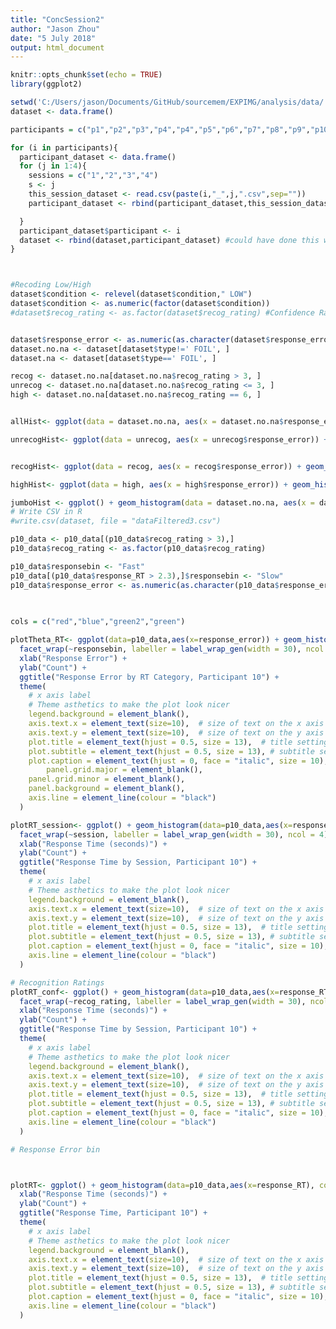 ```yaml
---
title: "ConcSession2"
author: "Jason Zhou"
date: "5 July 2018"
output: html_document
---
```


```r
knitr::opts_chunk$set(echo = TRUE)
library(ggplot2)

```



```r
setwd('C:/Users/jason/Documents/GitHub/sourcemem/EXPIMG/analysis/data/')
dataset <- data.frame()

participants = c("p1","p2","p3","p4","p4","p5","p6","p7","p8","p9","p10","p11","p12","p13","p15","p16","p17","p18","p19","p20") 

for (i in participants){
  participant_dataset <- data.frame()
  for (j in 1:4){
    sessions = c("1","2","3","4")
    s <- j
    this_session_dataset <- read.csv(paste(i,"_",j,".csv",sep=""))
    participant_dataset <- rbind(participant_dataset,this_session_dataset)

  }
  participant_dataset$participant <- i
  dataset <- rbind(dataset,participant_dataset) #could have done this with lists, but because its all the same, we are doing it with one big dataset, added a new variable that identifies.
}



#Recoding Low/High
dataset$condition <- relevel(dataset$condition," LOW")
dataset$condition <- as.numeric(factor(dataset$condition))
#dataset$recog_rating <- as.factor(dataset$recog_rating) #Confidence Ratings are Discrete


dataset$response_error <- as.numeric(as.character(dataset$response_error))
dataset.no.na <- dataset[dataset$type!=' FOIL', ]
dataset.na <- dataset[dataset$type==' FOIL', ]

recog <- dataset.no.na[dataset.no.na$recog_rating > 3, ]
unrecog <- dataset.no.na[dataset.no.na$recog_rating <= 3, ]
high <- dataset.no.na[dataset.no.na$recog_rating == 6, ]


allHist<- ggplot(data = dataset.no.na, aes(x = dataset.no.na$response_error)) + geom_histogram(bins = 100) + scale_y_continuous(limits=c(0, 700)) + labs(title ="All Recognition Ratings", x = "Response Error (radians)", y = "Frequency") + theme_classic()

unrecogHist<- ggplot(data = unrecog, aes(x = unrecog$response_error)) + geom_histogram(bins = 100) + scale_y_continuous(limits=c(0, 700)) + labs(title ="Unrecognized Items", x = "Response Error (radians)", y = "Frequency") + theme_classic()


recogHist<- ggplot(data = recog, aes(x = recog$response_error)) + geom_histogram(bins = 100) + scale_y_continuous(limits=c(0, 700)) + labs(title ="Recognized Items", x = "Response Error (radians)", y = "Frequency") + theme_classic()

highHist<- ggplot(data = high, aes(x = high$response_error)) + geom_histogram(bins = 100)+ scale_y_continuous(limits=c(0, 700)) + labs(title ="Highlt Recognized Items", x = "Response Error (radians)", y = "Frequency") + theme_classic()

jumboHist <- ggplot() + geom_histogram(data = dataset.no.na, aes(x = dataset.no.na$response_error, fill="All"), bins = 50) + geom_histogram(data = recog, aes(x = recog$response_error, fill="Recognized"), bins = 50) + geom_histogram(data = unrecog, aes(x = unrecog$response_error, fill="Unrecognized"), bins = 50) + theme_classic()+ labs(x = "Response Error (radians)", y = "Frequency",fill = "Recognition Rating")
# Write CSV in R
#write.csv(dataset, file = "dataFiltered3.csv")

```
```r

p10_data <- p10_data[(p10_data$recog_rating > 3),]
p10_data$recog_rating <- as.factor(p10_data$recog_rating)

p10_data$responsebin <- "Fast"
p10_data[(p10_data$response_RT > 2.3),]$responsebin <- "Slow"
p10_data$response_error <- as.numeric(as.character(p10_data$response_error))
  
  

cols = c("red","blue","green2","green")

```
```r
plotTheta_RT<- ggplot(data=p10_data,aes(x=response_error)) + geom_histogram(bins = 50, color="black", fill="white") + 
  facet_wrap(~responsebin, labeller = label_wrap_gen(width = 30), ncol = 4) +
  xlab("Response Error") +
  ylab("Count") +
  ggtitle("Response Error by RT Category, Participant 10") +
  theme(
    # x axis label
    # Theme asthetics to make the plot look nicer
    legend.background = element_blank(),
    axis.text.x = element_text(size=10),  # size of text on the x axis
    axis.text.y = element_text(size=10),  # size of text on the y axis
    plot.title = element_text(hjust = 0.5, size = 13),  # title settings (note, centering requires h = 0.5)
    plot.subtitle = element_text(hjust = 0.5, size = 13), # subtitle settiings (note, centering requires h = 0.5)
    plot.caption = element_text(hjust = 0, face = "italic", size = 10), # caption settings
        panel.grid.major = element_blank(), 
    panel.grid.minor = element_blank(),
    panel.background = element_blank(), 
    axis.line = element_line(colour = "black")
  )

```


```r
plotRT_session<- ggplot() + geom_histogram(data=p10_data,aes(x=response_RT, fill = session), color = "black", bins = 50) +  
  facet_wrap(~session, labeller = label_wrap_gen(width = 30), ncol = 4) + 
  xlab("Response Time (seconds)") +
  ylab("Count") +
  ggtitle("Response Time by Session, Participant 10") +
  theme(
    # x axis label
    # Theme asthetics to make the plot look nicer
    legend.background = element_blank(),
    axis.text.x = element_text(size=10),  # size of text on the x axis
    axis.text.y = element_text(size=10),  # size of text on the y axis
    plot.title = element_text(hjust = 0.5, size = 13),  # title settings (note, centering requires h = 0.5)
    plot.subtitle = element_text(hjust = 0.5, size = 13), # subtitle settiings (note, centering requires h = 0.5)
    plot.caption = element_text(hjust = 0, face = "italic", size = 10), # caption settings
    axis.line = element_line(colour = "black")
  )

# Recognition Ratings
plotRT_conf<- ggplot() + geom_histogram(data=p10_data,aes(x=response_RT, fill = recog_rating), color = "black", bins = 50) +  
  facet_wrap(~recog_rating, labeller = label_wrap_gen(width = 30), ncol = 4) + 
  xlab("Response Time (seconds)") +
  ylab("Count") +
  ggtitle("Response Time by Session, Participant 10") +
  theme(
    # x axis label
    # Theme asthetics to make the plot look nicer
    legend.background = element_blank(),
    axis.text.x = element_text(size=10),  # size of text on the x axis
    axis.text.y = element_text(size=10),  # size of text on the y axis
    plot.title = element_text(hjust = 0.5, size = 13),  # title settings (note, centering requires h = 0.5)
    plot.subtitle = element_text(hjust = 0.5, size = 13), # subtitle settiings (note, centering requires h = 0.5)
    plot.caption = element_text(hjust = 0, face = "italic", size = 10), # caption settings
    axis.line = element_line(colour = "black")
  )

# Response Error bin



plotRT<- ggplot() + geom_histogram(data=p10_data,aes(x=response_RT), color = "black", fill = "white",bins = 50) +
  xlab("Response Time (seconds)") +
  ylab("Count") +
  ggtitle("Response Time, Participant 10") +
  theme(
    # x axis label
    # Theme asthetics to make the plot look nicer
    legend.background = element_blank(),
    axis.text.x = element_text(size=10),  # size of text on the x axis
    axis.text.y = element_text(size=10),  # size of text on the y axis
    plot.title = element_text(hjust = 0.5, size = 13),  # title settings (note, centering requires h = 0.5)
    plot.subtitle = element_text(hjust = 0.5, size = 13), # subtitle settiings (note, centering requires h = 0.5)
    plot.caption = element_text(hjust = 0, face = "italic", size = 10), # caption settings
    axis.line = element_line(colour = "black")
  )
```

```r



```